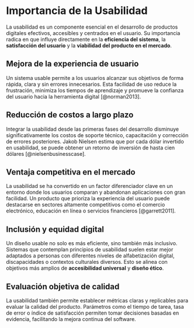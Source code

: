 # Importancia de la Usabilidad

La usabilidad es un componente esencial en el desarrollo de productos digitales efectivos, accesibles y centrados en el usuario. Su importancia radica en que influye directamente en la **eficiencia del sistema**, la **satisfacción del usuario** y la **viabilidad del producto en el mercado**.

## Mejora de la experiencia de usuario

Un sistema usable permite a los usuarios alcanzar sus objetivos de forma rápida, clara y sin errores innecesarios. Esta facilidad de uso reduce la frustración, minimiza los tiempos de aprendizaje y promueve la confianza del usuario hacia la herramienta digital [@norman2013].

## Reducción de costos a largo plazo

Integrar la usabilidad desde las primeras fases del desarrollo disminuye significativamente los costos de soporte técnico, capacitación y corrección de errores posteriores. Jakob Nielsen estima que por cada dólar invertido en usabilidad, se puede obtener un retorno de inversión de hasta cien dólares [@nielsenbusinesscase].

## Ventaja competitiva en el mercado

La usabilidad se ha convertido en un factor diferenciador clave en un entorno donde los usuarios comparan y abandonan aplicaciones con gran facilidad. Un producto que prioriza la experiencia del usuario puede destacarse en sectores altamente competitivos como el comercio electrónico, educación en línea o servicios financieros [@garrett2011].

## Inclusión y equidad digital

Un diseño usable no solo es más eficiente, sino también más inclusivo. Sistemas que contemplan principios de usabilidad suelen estar mejor adaptados a personas con diferentes niveles de alfabetización digital, discapacidades o contextos culturales diversos. Esto se alinea con objetivos más amplios de **accesibilidad universal** y **diseño ético**.

## Evaluación objetiva de calidad

La usabilidad también permite establecer métricas claras y replicables para evaluar la calidad del producto. Parámetros como el tiempo de tarea, tasa de error o índice de satisfacción permiten tomar decisiones basadas en evidencia, facilitando la mejora continua del software.


